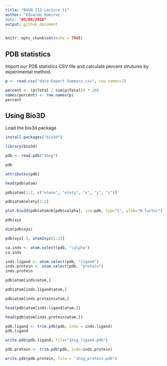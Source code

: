 ```yaml
---
title: "BGGN 213 Lecture 11"
author: "Eduardo Ramirez
date: "05/09/2018"
output: github_document
---
```


```r
knitr::opts_chunk$set(echo = TRUE)
```

## PDB statistics
Import our PDB statistics CSV file and calculate percent strutures by experimental method.

```r
p <- read.csv("data Export Summary.csv", row.names=1)
```

```r
percent <- (p$Total / sum(p$Total)) * 100
names(percent) <- row.names(p)
percent
```

## Using Bio3D
Load the bio3d package
```r
install.packages("bio3d")
```

```r
library(bio3d)
```

```r
pdb <- read.pdb("1hsg")
```

```r
pdb
```

```r
attributes(pdb)
```

```r
head(pdb$atom)
```

```r
pdb$atom[1:2, c("eleno", "elety", "x", "y", "z")]
```

```r
pdb$atom$elety[1:2]
```

```r
plot.bio3d(pdb$atom$b[pdb$calpha], sse=pdb, typ="1", ylab="B-factor")
```

```r
pdb$xyz
```

```r
dim(pdb$xyz)
```

```r
pdb$xyz[ 1, atom2xyz(1:2)]
```

```r
ca.inds <- atom.select(pdb, "calpha")
ca.inds
```

```r
inds.ligand <- atom.select(pdb, "ligand")
inds.protein <- atom.select(pdb, "protein")
inds.protein
```

```r
pdb$atom[inds$atom,]
```

```r
pdb$atom[inds.ligand$atom,]
```

```r
pdb$atom[inds.protein$atom,]
```

```r
head(pdb$atom[inds.ligand$atom,])
```

```r
head(pdb$atom[inds.protein$atom,])
```

```r
pdb.ligand <- trim.pdb(pdb, inds = inds.ligand)
pdb.ligand
```

```r
write.pdb(pdb.ligand, file="1hsg_ligand.pdb")
```

```r
pdb.protein <- trim.pdb(pdb, inds=inds.protein)
```

```r
write.pdb(pdb.protein, file = "1hsg_protein.pdb")
```


